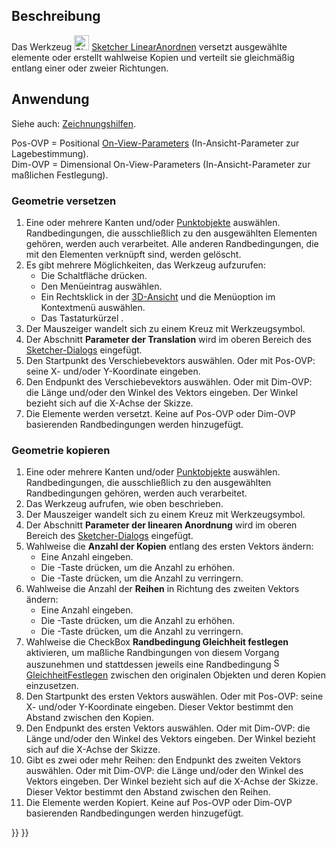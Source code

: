 <languages/>

{{Docnav/de
|[[Sketcher_SelectVerticalAxis/de|VertikaleAchseAuswählen]]
|[[Sketcher_Rotate/de|RingförmigAnordnen]]
|[[Sketcher_Workbench/de|Sketcher]]
|IconL=Sketcher_SelectVerticalAxis.svg
|IconR=Sketcher_Rotate.svg
|IconC=Workbench_Sketcher.svg
}}

{{GuiCommand/de
|Name=Sketcher Translate
|Name/de=Sketcher Translate
|MenuLocation=Skizze → Sketcher-Werkzeuge → Linear anordnen
|Workbenches=[[Sketcher_Workbench/de|Sketcher]]
|Shortcut={{KEY|W}}
|Version=1.0
|SeeAlso=
}}

<span id="Description"></span>
==Beschreibung==

<div class="mw-translate-fuzzy">
Das Werkzeug [[Image:Sketcher_Translate.svg|24px]] [[Sketcher_Translate|Sketcher LinearAnordnen]] versetzt ausgewählte elemente oder erstellt wahlweise Kopien und verteilt sie gleichmäßig entlang einer oder zweier Richtungen.
</div>

<span id="Usage"></span>
==Anwendung==

Siehe auch: [[Sketcher_Workbench/de#Zeichnungshilfen|Zeichnungshilfen]].

Pos-OVP = Positional [[Sketcher_Preferences/de#Allgemein|On-View-Parameters]] (In-Ansicht-Parameter zur Lagebestimmung).<br>
Dim-OVP = Dimensional On-View-Parameters (In-Ansicht-Parameter zur maßlichen Festlegung).

<span id="Move_geometry"></span>
===Geometrie versetzen===

# Eine oder mehrere Kanten und/oder [[Sketcher_CreatePoint/de|Punktobjekte]] auswählen. Randbedingungen, die ausschließlich zu den ausgewählten Elementen gehören, werden auch verarbeitet. Alle anderen Randbedingungen, die mit den Elementen verknüpft sind, werden gelöscht.
# Es gibt mehrere Möglichkeiten, das Werkzeug aufzurufen:
#* Die Schaltfläche {{Button|[[Image:Sketcher_Translate.svg|16px]] [[Sketcher_Translate/de|Linear anordnen]]}} drücken.
#* Den Menüeintrag {{MenuCommand|Skizze → Sketcher-Werkzeuge → [[Image:Sketcher_Translate.svg|16px]] Linear anordnen}} auswählen.
#* Ein Rechtsklick in der [[3D_view/de|3D-Ansicht]] und die Menüoption {{MenuCommand|[[Image:Sketcher_Translate.svg|16px]] Linear anordnen}} im Kontextmenü auswählen.
#* Das Tastaturkürzel {{KEY|W}}.
# Der Mauszeiger wandelt sich zu einem Kreuz mit Werkzeugsymbol.
# Der Abschnitt '''Parameter der Translation''' wird im oberen Bereich des [[Sketcher_Dialog/de|Sketcher-Dialogs]] eingefügt.
# Den Startpunkt des Verschiebevektors auswählen. Oder mit Pos-OVP: seine X- und/oder Y-Koordinate eingeben.
# Den Endpunkt des Verschiebevektors auswählen. Oder mit Dim-OVP: die Länge und/oder den Winkel des Vektors eingeben. Der Winkel bezieht sich auf die X-Achse der Skizze.
# Die Elemente werden versetzt. Keine auf Pos-OVP oder Dim-OVP basierenden Randbedingungen werden hinzugefügt.

<span id="Copy_geometry"></span>
===Geometrie kopieren===

# Eine oder mehrere Kanten und/oder [[Sketcher_CreatePoint/de|Punktobjekte]] auswählen. Randbedingungen, die ausschließlich zu den ausgewählten Randbedingungen gehören, werden auch verarbeitet.
# Das Werkzeug aufrufen, wie oben beschrieben.
# Der Mauszeiger wandelt sich zu einem Kreuz mit Werkzeugsymbol.
# Der Abschnitt '''Parameter der linearen Anordnung''' wird im oberen Bereich des [[Sketcher_Dialog/de|Sketcher-Dialogs]] eingefügt.
# Wahlweise die '''Anzahl der Kopien''' entlang des ersten Vektors ändern:
#* Eine Anzahl eingeben.
#* Die {{KEY|U}}-Taste drücken, um die Anzahl zu erhöhen.
#* Die {{KEY|J}}-Taste drücken, um die Anzahl zu verringern.
# Wahlweise die Anzahl der ''' Reihen''' in Richtung des zweiten Vektors ändern:
#* Eine Anzahl eingeben.
#* Die {{KEY|R}}-Taste drücken, um die Anzahl zu erhöhen.
#* Die {{KEY|F}}-Taste drücken, um die Anzahl zu verringern.
# Wahlweise die CheckBox '''Randbedingung Gleichheit festlegen''' aktivieren, um maßliche Randbingungen von diesem Vorgang auszunehmen und stattdessen jeweils eine Randbedingung [[Image:Sketcher_ConstrainEqual.svg|16px]] [[Sketcher_ConstrainEqual/de|GleichheitFestlegen]] zwischen den originalen Objekten und deren Kopien einzusetzen.
# Den Startpunkt des ersten Vektors auswählen. Oder mit Pos-OVP: seine X- und/oder Y-Koordinate eingeben. Dieser Vektor bestimmt den Abstand zwischen den Kopien.
# Den Endpunkt des ersten Vektors auswählen. Oder mit Dim-OVP: die Länge und/oder den Winkel des Vektors eingeben. Der Winkel bezieht sich auf die X-Achse der Skizze.
# Gibt es zwei oder mehr Reihen: den Endpunkt des zweiten Vektors auswählen. Oder mit Dim-OVP: die Länge und/oder den Winkel des Vektors eingeben. Der Winkel bezieht sich auf die X-Achse der Skizze. Dieser Vektor bestimmt den Abstand zwischen den Reihen.
# Die Elemente werden Kopiert. Keine auf Pos-OVP oder Dim-OVP basierenden Randbedingungen werden hinzugefügt.


{{Docnav/de
|[[Sketcher_SelectVerticalAxis/de|VertikaleAchseAuswählen]]
|[[Sketcher_Rotate/de|RingförmigAnordnen]]
|[[Sketcher_Workbench/de|Sketcher]]
|IconL=Sketcher_SelectVerticalAxis.svg
|IconR=Sketcher_Rotate.svg
|IconC=Workbench_Sketcher.svg
}}

{{Sketcher_Tools_navi{{#translation:}}}}
{{Userdocnavi{{#translation:}}}}
